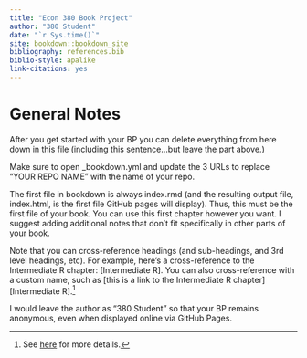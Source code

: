 ```yaml
--- 
title: "Econ 380 Book Project"
author: "380 Student"
date: "`r Sys.time()`"
site: bookdown::bookdown_site
bibliography: references.bib
biblio-style: apalike
link-citations: yes
---
```


# General Notes {-}

After you get started with your BP you can delete everything from here down in this file (including this sentence...but leave the part above.)

Make sure to open _bookdown.yml and update the 3 URLs to replace "YOUR REPO NAME" with the name of your repo.

The first file in bookdown is always index.rmd (and the resulting output file, index.html, is the first file GitHub pages will display). Thus, this must be the first file of your book. You can use this first chapter however you want. I suggest adding additional notes that don't fit specifically in other parts of your book. 

Note that you can cross-reference headings (and sub-headings, and 3rd level headings, etc). For example, here's a cross-reference to the Intermediate R chapter: [Intermediate R]. You can also cross-reference with a custom name, such as [this is a link to the Intermediate R chapter][Intermediate R].^[See [here](https://bookdown.org/yihui/bookdown/cross-references.html) for more details.]

I would leave the author as "380 Student" so that your BP remains anonymous, even when displayed online via GitHub Pages.


